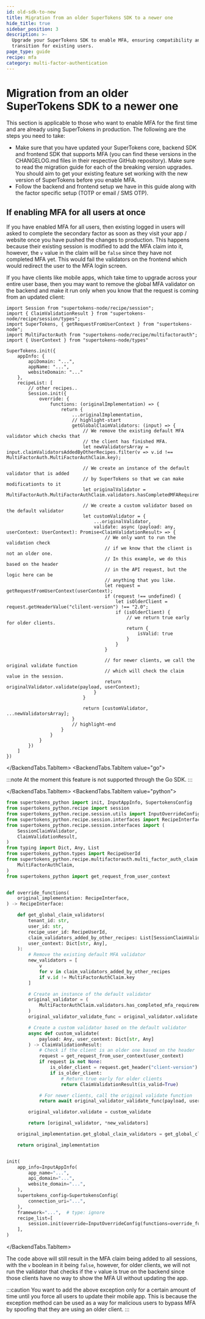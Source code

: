 ```yaml
---
id: old-sdk-to-new
title: Migration from an older SuperTokens SDK to a newer one
hide_title: true
sidebar_position: 3
description: >-
  Upgrade your SuperTokens SDK to enable MFA, ensuring compatibility and smooth
  transition for existing users.
page_type: guide
recipe: mfa
category: multi-factor-authentication
---
```



# Migration from an older SuperTokens SDK to a newer one

This section is applicable to those who want to enable MFA for the first time and are already using SuperTokens in production. The following are the steps you need to take:
- Make sure that you have updated your SuperTokens core, backend SDK and frontend SDK that supports MFA (you can find these versions in the CHANGELOG.md files in their respective GitHub repository). Make sure to read the migration guide for each of the breaking version upgrades. You should aim to get your existing feature set working with the new version of SuperTokens before you enable MFA.
- Follow the backend and frontend setup we have in this guide along with the factor specific setup (TOTP or email / SMS OTP).

## If enabling MFA for all users at once

If you have enabled MFA for all users, then existing logged in users will asked to complete the secondary factor as soon as they visit your app / website once you have pushed the changes to production. This happens because their existing session is modified to add the MFA claim into it, however, the `v` value in the claim will be `false` since they have not completed MFA yet. This would fail the validators on the frontend which would redirect the user to the MFA login screen.

If you have clients like mobile apps, which take time to upgrade across your entire user base, then you may want to remove the global MFA validator on the backend and make it run only when you know that the request is coming from an updated client:

<BackendTabs>
<BackendTabs.TabItem value="nodejs">

```tsx
import Session from "supertokens-node/recipe/session";
import { ClaimValidationResult } from "supertokens-node/recipe/session/types";
import SuperTokens, { getRequestFromUserContext } from "supertokens-node";
import MultiFactorAuth from "supertokens-node/recipe/multifactorauth";
import { UserContext } from "supertokens-node/types"

SuperTokens.init({
    appInfo: {
        apiDomain: "...",
        appName: "...",
        websiteDomain: "..."
    },
    recipeList: [
        // other recipes..
        Session.init({
            override: {
                functions: (originalImplementation) => {
                    return {
                        ...originalImplementation,
                        // highlight-start
                        getGlobalClaimValidators: (input) => {
                            // We remove the existing default MFA validator which checks that
                            // the client has finished MFA.
                            let newValidatorsArray = input.claimValidatorsAddedByOtherRecipes.filter(v => v.id !== MultiFactorAuth.MultiFactorAuthClaim.key);

                            // We create an instance of the default validator that is added
                            // by SuperTokens so that we can make modificationts to it
                            let originalValidator = MultiFactorAuth.MultiFactorAuthClaim.validators.hasCompletedMFARequirementsForAuth();

                            // We create a custom validator based on the default validator
                            let customValidator = {
                                ...originalValidator,
                                validate: async (payload: any, userContext: UserContext): Promise<ClaimValidationResult> => {
                                    // We only want to run the validation check
                                    // if we know that the client is not an older one.
                                    // In this example, we do this based on the header
                                    // in the API request, but the logic here can be
                                    // anything that you like.
                                    let request = getRequestFromUserContext(userContext);
                                    if (request !== undefined) {
                                        let isOlderClient = request.getHeaderValue("clilent-version") !== "2.0";
                                        if (isOlderClient) {
                                            // we return true early for older clients.
                                            return {
                                                isValid: true
                                            }
                                        }
                                    }

                                    // for newer clients, we call the original validate function
                                    // which will check the claim value in the session.
                                    return originalValidator.validate(payload, userContext);
                                }
                            }

                            return [customValidator, ...newValidatorsArray];
                        }
                        // highlight-end
                    }
                }
            }
        })
    ]
})
```

</BackendTabs.TabItem>
<BackendTabs.TabItem value="go">

:::note
At the moment this feature is not supported through the Go SDK.
:::

</BackendTabs.TabItem>
<BackendTabs.TabItem value="python">

```python
from supertokens_python import init, InputAppInfo, SupertokensConfig
from supertokens_python.recipe import session
from supertokens_python.recipe.session.utils import InputOverrideConfig
from supertokens_python.recipe.session.interfaces import RecipeInterface
from supertokens_python.recipe.session.interfaces import (
    SessionClaimValidator,
    ClaimValidationResult,
)
from typing import Dict, Any, List
from supertokens_python.types import RecipeUserId
from supertokens_python.recipe.multifactorauth.multi_factor_auth_claim import (
    MultiFactorAuthClaim,
)
from supertokens_python import get_request_from_user_context


def override_functions(
    original_implementation: RecipeInterface,
) -> RecipeInterface:

    def get_global_claim_validators(
        tenant_id: str,
        user_id: str,
        recipe_user_id: RecipeUserId,
        claim_validators_added_by_other_recipes: List[SessionClaimValidator],
        user_context: Dict[str, Any],
    ):
        # Remove the existing default MFA validator
        new_validators = [
            v
            for v in claim_validators_added_by_other_recipes
            if v.id != MultiFactorAuthClaim.key
        ]

        # Create an instance of the default validator
        original_validator = (
            MultiFactorAuthClaim.validators.has_completed_mfa_requirements_for_auth()
        )
        original_validator_validate_func = original_validator.validate

        # Create a custom validator based on the default validator
        async def custom_validate(
            payload: Any, user_context: Dict[str, Any]
        ) -> ClaimValidationResult:
            # Check if the client is an older one based on the header
            request = get_request_from_user_context(user_context)
            if request is not None:
                is_older_client = request.get_header("client-version") != "2.0"
                if is_older_client:
                    # Return true early for older clients
                    return ClaimValidationResult(is_valid=True)

            # For newer clients, call the original validate function
            return await original_validator_validate_func(payload, user_context)

        original_validator.validate = custom_validate

        return [original_validator, *new_validators]

    original_implementation.get_global_claim_validators = get_global_claim_validators

    return original_implementation


init(
    app_info=InputAppInfo(
        app_name="...",
        api_domain="...",
        website_domain="...",
    ),
    supertokens_config=SupertokensConfig(
        connection_uri="...",
    ),
    framework="...",  # type: ignore
    recipe_list=[
        session.init(override=InputOverrideConfig(functions=override_functions))
    ],
)
```

</BackendTabs.TabItem>
</BackendTabs>

The code above will still result in the MFA claim being added to all sessions, with the `v` boolean in it being `false`, however, for older clients, we will not run the validator that checks if the `v` value is true on the backend since those clients have no way to show the MFA UI without updating the app.

:::caution
You want to add the above exception only for a certain amount of time until you force all users to update their mobile app. This is because the exception method can be used as a way for malicious users to bypass MFA by spoofing that they are using an older client.
:::
